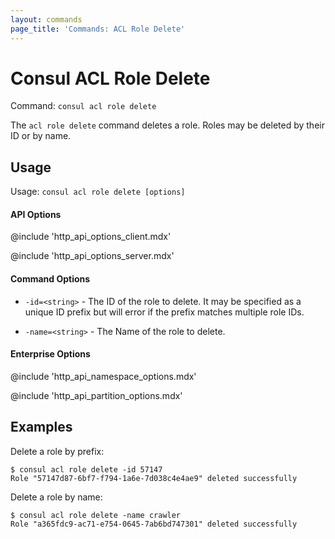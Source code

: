 ```yaml
---
layout: commands
page_title: 'Commands: ACL Role Delete'
---
```


# Consul ACL Role Delete

Command: `consul acl role delete`

The `acl role delete` command deletes a role. Roles may be deleted by their ID or by name.

## Usage

Usage: `consul acl role delete [options]`

#### API Options

@include 'http_api_options_client.mdx'

@include 'http_api_options_server.mdx'

#### Command Options

- `-id=<string>` - The ID of the role to delete. It may be specified as a
  unique ID prefix but will error if the prefix matches multiple role IDs.

- `-name=<string>` - The Name of the role to delete.

#### Enterprise Options

@include 'http_api_namespace_options.mdx'

@include 'http_api_partition_options.mdx'

## Examples

Delete a role by prefix:

```shell-session
$ consul acl role delete -id 57147
Role "57147d87-6bf7-f794-1a6e-7d038c4e4ae9" deleted successfully
```

Delete a role by name:

```shell-session
$ consul acl role delete -name crawler
Role "a365fdc9-ac71-e754-0645-7ab6bd747301" deleted successfully
```
